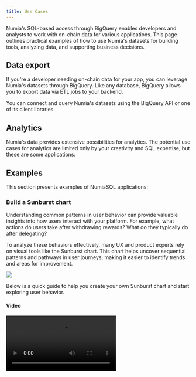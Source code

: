 ```yaml
---
title: Use Cases
---
```


Numia's SQL-based access through BigQuery enables developers and analysts to work with on-chain data for various applications. This page outlines practical examples of how to use Numia's datasets for building tools, analyzing data, and supporting business decisions.

## Data export
If you're a developer needing on-chain data for your app, you can leverage Numia's datasets through BigQuery. Like any database, BigQuery allows you to export data via ETL jobs to your backend.

You can connect and query Numia's datasets using the BigQuery API or one of its client libraries.

## Analytics
Numia's data provides extensive possibilities for analytics. The potential use cases for analytics are limited only by your creativity and SQL expertise, but these are some applications:

<CardList cols={4}>
<Card 
  title="Validator Dashboards"
  icon="speedometer"
  iconType='regular'
  iconSize='32px'
/>
<Card 
  title="Chain Analytics"
  icon="currency-eth"
  iconType='regular'
  iconSize='32px'
/>
<Card 
  title="Quarterly Reporting"
  icon="presentation-chart"
  iconType='regular'
  iconSize='32px'
/>
<Card 
  title="Activity Monitoring"
  icon="chart-line-up"
  iconType='regular'
  iconSize='32px'
/>
</CardList>


## Examples

This section presents examples of NumiaSQL applications:

### Build a Sunburst chart

Understanding common patterns in user behavior can provide valuable insights into how users interact with your platform. For example, what actions do users take after withdrawing rewards? What do they typically do after delegating?

To analyze these behaviors effectively, many UX and product experts rely on visual tools like the Sunburst chart. This chart helps uncover sequential patterns and pathways in user journeys, making it easier to identify trends and areas for improvement.

<Image 
  src="/media/sql/build-a-sunburst-chart.png"
/>

Below is a quick guide to help you create your own Sunburst chart and start exploring user behavior.

#### Video
<Video src="/media/sql/sunburst-video.mp4"/>

#### Query

```sql
with transactions as (
select
  tx_id,
  msg_index,
  block_timestamp,
  message_type as action,
  sender as sender,
  rank() over(partition by sender order by block_timestamp asc, tx_id asc, msg_index asc) as sequence
from `numia-data.evmos.evmos_message_types_transactions`
where block_timestamp >= TIMESTAMP_SUB(CURRENT_TIMESTAMP(), INTERVAL 90 DAY)
and message_type not in ('exec','recvpacket','acknowledgement') -- exclude actions
order by sender asc, 6 asc, msg_index asc),

actions as (
select 
  t1.tx_id,
  t1.sender,
  t1.action as action_1,
  t2.action as action_2,
  t3.action as action_3
from transactions t1
inner join transactions t2 on t1.sender = t2.sender and t2.sequence = t1.sequence + 1 and t1.action <> t2.action
inner join transactions t3 on t1.sender = t3.sender and t3.sequence = t1.sequence + 2 and t1.action <> t2.action
order by sender, t1.sequence asc)

select 
  action_1,  
  action_2, 
  action_3,
  count(*) as frequency
from actions
group by 1,2,3
order by 4 desc
```

### Osmosis staking and delegation activity
The Osmosis Staking and Delegation Activity Chart visualizes user interactions with staking and delegation features within the Osmosis ecosystem. It provides insights into how users engage with validators, re-delegate their tokens, and participate in staking activities, helping you better understand user behavior and trends.


<Image 
  src="/media/sql/osmosis_staking_and_delegation_activity.webp"
/>

<Card 
  title="View Osmosis Delegation Dashboard"
  link="https://datastudio.google.com/reporting/6b83127a-2214-41d4-a1de-d6cb869d8c79/page/E2I0C"
  icon="arrow-up-right"
  iconType='regular'
  iconSize='32px'
/>

### Validator voting dashboard
The Validator Voting Dashboard offers a comprehensive view of voting patterns and decisions made by validators across governance proposals. It helps track validator engagement, proposal outcomes, and overall participation in the governance process, making it a useful tool for ecosystem monitoring and analysis.

<Image 
  src="/media/sql/validator-voting-dashboard.png"
/>

<Card 
  title="View Osmosis Validator Dashboard"
  link="https://datastudio.google.com/u/0/reporting/76e9b5fd-e02a-4526-951f-60ab6cac2a24/page/Yg60C"
  icon="arrow-up-right"
  iconType='regular'
  iconSize='32px'
/>

### Chain and DEX activity
The Chain & DEX Activity dashboard highlights transaction trends, trading volumes, and user interactions across both the chain and decentralized exchanges. It provides a detailed look at the overall activity within the ecosystem, helping to identify key metrics and user behavior patterns in blockchain and trading operations.

<Image 
  src="/media/sql/chain-and-dex-activity.webp"
/>

<Card 
  title="View Osmosis Activity Dashboard"
  link="https://datastudio.google.com/u/0/reporting/4ffa8382-9043-40b6-9762-1f1126c6cce9/page/soDyC"
  icon="arrow-up-right"
  iconType='regular'
  iconSize='32px'
/>